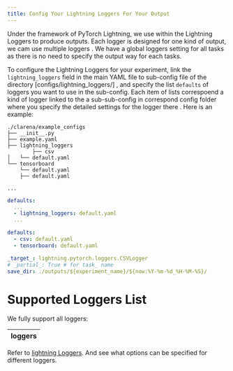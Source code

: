 ```yaml
---
title: Config Your Lightning Loggers For Your Output
---
```


Under the framework of PyTorch Lightning, we use within the Lightning Loggers to produce outputs. Each logger is designed for one kind of output, we cam use multiple loggers . We have a global loggers setting for all tasks as there is no need to specify the output way for each tasks.

To configure the Lightning Loggers for your experiment, link the `lightning_loggers` field in the main YAML file to sub-config file of the directory [configs/lightning_loggers/] , and specify the list `defaults` of loggers you want to use in the sub-config.  Each item of lists correspoend a kind of logger linked to the a sub-sub-config in correspond config folder where you specify the detailed settings for the logger there  . Here is an example:

```
./clarena/example_configs
├── __init__.py
├── example.yaml
├── lightning_loggers
        ├── csv
│   └── default.yaml
└── tensorboard
    └── default.yaml
    ├── default.yaml

...
```

```.yaml
defaults:
  ...
  - lightning_loggers: default.yaml
  ...

```

```.yaml
defaults:
  - csv: default.yaml
  - tensorboard: default.yaml
```

```.yaml
_target_: lightning.pytorch.loggers.CSVLogger
# _partial_: True # for task_ name
save_dir: ./outputs/${experiment_name}/${now:%Y-%m-%d_%H-%M-%S}/
```

# Supported Loggers List

We fully support all loggers:

| loggers|
|:-:|

Refer to  [lightning Loggers](). And see what options can be specified for different loggers.
